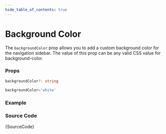 ```yaml
---
hide_table_of_contents: true
---
```



# Background Color

The `backgroundColor` prop allows you to add a custom background color for the navigation sidebar. The value of this prop can be any valid CSS value for background-color.

### Props

```ts noCopy
backgroundColor?: string
```

```ts noCopy title='Default Value'
backgroundColor='white'
```

### Example

<IframeWindow url='http://localhost:3000/en/menu-examples/vertical-menu/vertical-nav/background-color' />

### Source Code

<TsToJsCodeSnippet>{SourceCode}</TsToJsCodeSnippet>
